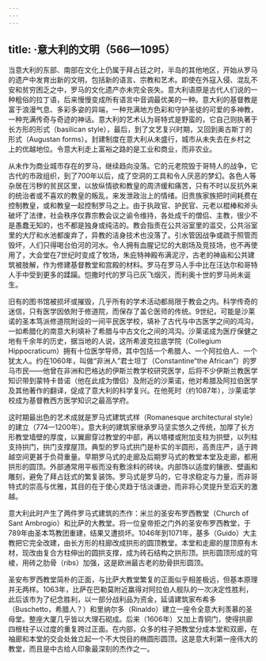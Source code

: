 ```yaml
---
---
---
```

title: ·意大利的文明（566—1095）
---




当意大利的东部、南部在文化上仍属于拜占廷之时，半岛的其他地区，开始从罗马的遗产中发育出新的文明，包括新的语言、宗教和艺术。即使在外寇入侵、混乱不安和贫穷困乏之中，罗马的文化遗产亦未完全丧失。意大利语原是古代人们说的一种粗俗的拉丁语，后来慢慢变成所有语言中音调最优美的一种。意大利的基督教是富于浪漫气息、多彩多姿的异端，一种充满地方色彩和守护圣徒的可爱的多神教，一种充满传奇与奇迹的神话。意大利的艺术认为哥特式是野蛮的，它自己则执著于长方形的形式（basilican style），最后，到了文艺复兴时期，又回到奥古斯丁的形式（Augustan forms）。封建制度在意大利从未盛行，城市从未失去在乡村之上的优越地位。令意大利走上富裕之路的是工业和商业，而非农业。

从未作为商业城市存在的罗马，继续趋向没落。它的元老院毁于哥特人的战争，它古代的市政组织，到了700年以后，成了空洞的工具和令人厌恶的梦幻。各色人等杂居在污秽的贫民区里，以放纵情欲和教皇的周济缓和痛苦，只有不时以反抗外来的统治者或不喜欢的教皇的叛乱，来发泄政治上的情绪。旧贵族家族把时间耗费在控制教皇，或和教皇一起控制罗马之上。由于执政官、护民官、元老以棍棒和斧头破坏了法律，社会秩序仅靠宗教会议之谕令维持，各处成千的僧侣、主教，很少不是愚蠢无知的，也不都是独身或纯洁的。教会指责在公共浴室里的滥交，公共浴室里的大厅和水池都废弃了，异教的洁身技术也没落了。引水管因战争或疏于照管而毁坏，人们只得喝台伯河的河水。令人拥有血腥记忆的大剧场及竞技场，也不再使用了，大会堂在7世纪时变成了牧场，朱庇特神殿布满泥泞，古老的神庙和公共建筑被肢解，作为修建基督教堂和宫殿的材料。罗马在罗马人手中比在汪达尔和哥特人手中受到更多的蹂躏。恺撒时代的罗马已灰飞烟灭，而利奥十世的罗马尚未诞生。

旧有的图书馆被损坏或摧毁，几乎所有的学术活动都局限于教会之内。科学传奇的迷信，只有医学因依附于修道院，而保存了盖仑医师的传统。9世纪，可能是沙莱诺的圣本笃派修道院附设的一间平民医学校，填补了古代与中古医学之间的鸿沟，一如希腊化的南意大利填补了希腊与中古文化之间的鸿沟。沙莱诺成为医疗保健之地有千余年的历史，据当地的人说，这所希波克拉底学院（Collegium Hippocraticum）拥有十位医学导师，其中包括一个希腊人、一个阿拉伯人、一个犹太人。约在1060年，叫做“非洲人”君士坦丁（Constantine“the African”）的罗马市民——他曾在非洲和巴格达的伊斯兰教学校研究医学，后将不少伊斯兰教医学知识带到蒙特卡昔诺（他在此成为僧侣）及附近的沙莱诺，他对希腊及阿拉伯医学及其他著作的翻译，促成了意大利的科学复兴。在他死时（约1087年），沙莱诺学校成为基督教西方医学知识之最高学府。

这时期最出色的艺术成就是罗马式建筑式样（Romanesque architectural style）的建立（774—1200年）。意大利的建筑家继承罗马坚实悠久之传统，加厚了长方形教堂墙壁的厚度，以翼廊穿过教堂的中部，再以塔楼或附加支柱为拱壁，以列柱支持拱门，拱门支撑屋顶。典型的罗马式拱门是朴实的半圆形，高贵庄严，适于跨越空间更甚于负荷重量。早期罗马式的走廊及后期罗马式的教堂本堂及走廊，都用拱形的圆顶。外部通常用平板而没有敷涂料的砖块。内部饰以适度的镶嵌、壁画和雕刻，避免了拜占廷式的繁复装饰。罗马式是罗马的，它寻求稳定与力量，而非哥特式的崇高与优雅，其目的在于使心灵趋于恬淡谦逊，而非将心灵提升至滔天的激越。

意大利此时产生了两件罗马式建筑的杰作：米兰的圣安布罗西教堂（Church of Sant Ambrogio）和比萨的大教堂。将一位皇帝拒之门外的圣安布罗西教堂，于789年由圣本笃教团重建，结果又遭损坏。1046年到1071年，基多（Guido）大主教把它完全改建，由长方形的柱廊改成拱形的圆顶教堂。本堂和走廊的屋顶原有木材，现改由复合方柱伸出的圆拱支撑，成为砖石结构之拱形顶。拱形圆顶形成的穹棱，用砖之肋骨（ribs）加强，这是欧洲最古老的肋骨拱形圆顶。

圣安布罗西教堂简朴的正面，与比萨大教堂繁复的正面似乎相差极远，但基本原理并无两样。1063年，比萨在巴勒莫附近赢得对阿拉伯人舰队的一次决定性胜利，此后该市为了纪念胜利，以一部分战利品为资金，延请建筑家布希多（Buschetto，希腊人？）和里纳尔多（Rinaldo）建立一座令全意大利羡慕的圣母堂。整座大厦几乎皆以大理石砌成。后来（1606年）又加上青铜门，使得拱廊四根柱子以过度的重复跨过正面。在内部，众多的柱子把教堂分成本堂和双廊，在袖廊和本堂的交会处耸立起一个不大悦目的椭圆形圆顶。这是意大利第一座伟大的教堂，而且是中古给人印象最深刻的杰作之一。